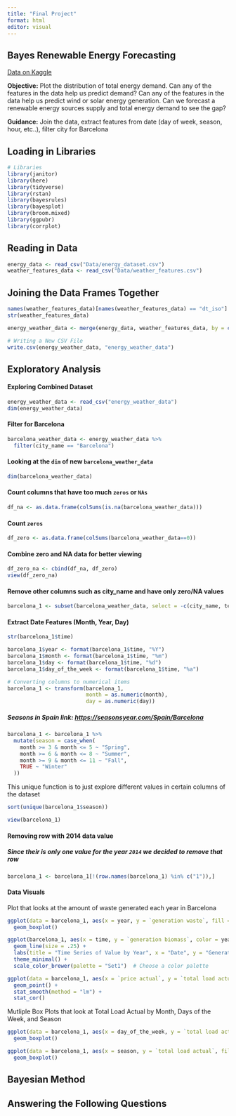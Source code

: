 ```yaml
---
title: "Final Project"
format: html
editor: visual
---
```


## Bayes Renewable Energy Forecasting

[Data on Kaggle](https://www.kaggle.com/datasets/nicholasjhana/energy-consumption-generation-prices-and-weather/data)

**Objective:** Plot the distribution of total energy demand. Can any of the features in the data help us predict demand? Can any of the features in the data help us predict wind or solar energy generation. Can we forecast a renewable energy sources supply and total energy demand to see the gap?

**Guidance:** Join the data, extract features from date (day of week, season, hour, etc..), filter city for Barcelona

## Loading in Libraries

```r
# Libraries
library(janitor)
library(here)
library(tidyverse)
library(rstan)
library(bayesrules)
library(bayesplot)
library(broom.mixed)
library(ggpubr)
library(corrplot)
```

## Reading in Data

```r
energy_data <- read_csv("Data/energy_dataset.csv")
weather_features_data <- read_csv("Data/weather_features.csv")
```

## Joining the Data Frames Together

```r
names(weather_features_data)[names(weather_features_data) == "dt_iso"] <- "time"
str(weather_features_data)
```

```r
energy_weather_data <- merge(energy_data, weather_features_data, by = c("time"))
```

```r
# Writing a New CSV File
write.csv(energy_weather_data, "energy_weather_data")
```

## Exploratory Analysis

#### Exploring Combined Dataset

```r
energy_weather_data <- read_csv("energy_weather_data")
dim(energy_weather_data)
```

#### Filter for Barcelona

```r
barcelona_weather_data <- energy_weather_data %>% 
  filter(city_name == "Barcelona")
```

#### Looking at the `dim` of new `barcelona_weather_data`

```r
dim(barcelona_weather_data)
```

#### Count columns that have too much `zeros` or `NAs`

```r
df_na <- as.data.frame(colSums(is.na(barcelona_weather_data)))
```

#### Count `zeros`

```r
df_zero <- as.data.frame(colSums(barcelona_weather_data==0))
```

#### Combine zero and NA data for better viewing

```r
df_zero_na <- cbind(df_na, df_zero)
view(df_zero_na)
```

#### Remove other columns such as city_name and have only zero/NA values

```r
barcelona_1 <- subset(barcelona_weather_data, select = -c(city_name, temp_min, temp_max, weather_id, `generation hydro pumped storage aggregated`, `forecast wind offshore eday ahead`, rain_1h, rain_3h, snow_3h))

```

#### Extract Date Features (Month, Year, Day)

```r
str(barcelona_1$time)
```

```r
barcelona_1$year <- format(barcelona_1$time, "%Y")
barcelona_1$month <- format(barcelona_1$time, "%m")
barcelona_1$day <- format(barcelona_1$time, "%d")
barcelona_1$day_of_the_week <- format(barcelona_1$time, "%a")
```

```r
# Converting columns to numerical items
barcelona_1 <- transform(barcelona_1,
                         month = as.numeric(month),
                         day = as.numeric(day))
```

##### Seasons in Spain link: <https://seasonsyear.com/Spain/Barcelona>

```r
barcelona_1 <- barcelona_1 %>%
  mutate(season = case_when(
    month >= 3 & month <= 5 ~ "Spring",
    month >= 6 & month <= 8 ~ "Summer",
    month >= 9 & month <= 11 ~ "Fall",
    TRUE ~ "Winter"
  ))

```

This unique function is to just explore different values in certain columns of the dataset

```r
sort(unique(barcelona_1$season))
```

```r
view(barcelona_1)
```

#### Removing row with 2014 data value

##### Since their is only one value for the year `2014` we decided to remove that row

```r
barcelona_1 <- barcelona_1[!(row.names(barcelona_1) %in% c("1")),]
```

#### Data Visuals

Plot that looks at the amount of waste generated each year in Barcelona

```r
ggplot(data = barcelona_1, aes(x = year, y = `generation waste`, fill = year)) +
  geom_boxplot() 
```

```r
ggplot(barcelona_1, aes(x = time, y = `generation biomass`, color = year, group = year)) +
  geom_line(size = .25) +
  labs(title = "Time Series of Value by Year", x = "Date", y = "Generation of Biomass") +
  theme_minimal() +
  scale_color_brewer(palette = "Set1")  # Choose a color palette
```

```r
ggplot(data = barcelona_1, aes(x = `price actual`, y = `total load actual`)) +
  geom_point() +
  stat_smooth(method = "lm") +
  stat_cor()
```

Mutliple Box Plots that look at Total Load Actual by Month, Days of the Week, and Season

```r
ggplot(data = barcelona_1, aes(x = day_of_the_week, y = `total load actual`, fill = day_of_the_week)) +
  geom_boxplot()

ggplot(data = barcelona_1, aes(x = season, y = `total load actual`, fill = season)) +
  geom_boxplot()
```

## Bayesian Method

## Answering the Following Questions

## 
